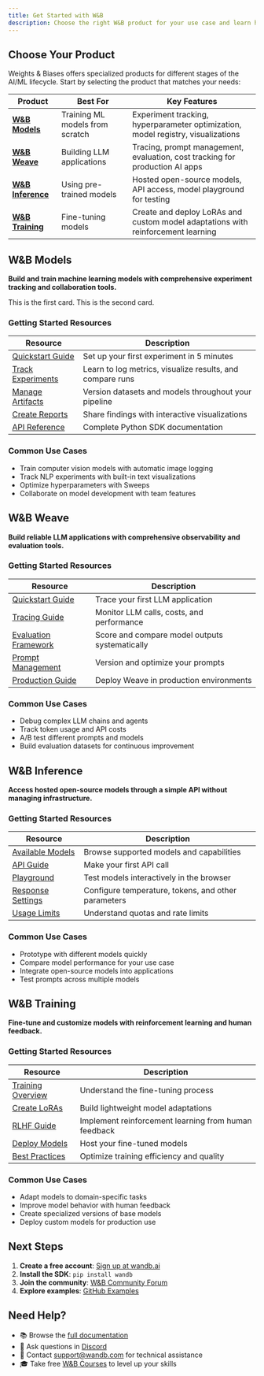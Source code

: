 ```yaml
---
title: Get Started with W&B
description: Choose the right W&B product for your use case and learn how to get started
---
```


## Choose Your Product

Weights & Biases offers specialized products for different stages of the AI/ML lifecycle. Start by selecting the product that matches your needs:

| Product | Best For | Key Features |
|---------|----------|--------------|
| **[W&B Models](#w%26b-models)** | Training ML models from scratch | Experiment tracking, hyperparameter optimization, model registry, visualizations |
| **[W&B Weave](#w%26b-weave)** | Building LLM applications | Tracing, prompt management, evaluation, cost tracking for production AI apps |
| **[W&B Inference](#w%26b-inference)** | Using pre-trained models | Hosted open-source models, API access, model playground for testing |
| **[W&B Training](#w%26b-training)** | Fine-tuning models | Create and deploy LoRAs and custom model adaptations with reinforcement learning |

## W&B Models

**Build and train machine learning models with comprehensive experiment tracking and collaboration tools.**

<Columns cols={2}>
  <Card title="Quickstart" href="/models/quickstart">
    This is the first card.
  </Card>
  <Card title="Second card" icon="panel-right-close">
    This is the second card.
  </Card>
</Columns>

### Getting Started Resources

| Resource | Description |
|----------|-------------|
| [Quickstart Guide](/models/quickstart) | Set up your first experiment in 5 minutes |
| [Track Experiments](/models/track) | Learn to log metrics, visualize results, and compare runs |
| [Manage Artifacts](/models/artifacts) | Version datasets and models throughout your pipeline |
| [Create Reports](/models/reports) | Share findings with interactive visualizations |
| [API Reference](/ref/python) | Complete Python SDK documentation |

### Common Use Cases
- Train computer vision models with automatic image logging
- Track NLP experiments with built-in text visualizations  
- Optimize hyperparameters with Sweeps
- Collaborate on model development with team features

## W&B Weave

**Build reliable LLM applications with comprehensive observability and evaluation tools.**

### Getting Started Resources

| Resource | Description |
|----------|-------------|
| [Quickstart Guide](/weave/quickstart) | Trace your first LLM application |
| [Tracing Guide](/weave/tracing) | Monitor LLM calls, costs, and performance |
| [Evaluation Framework](/weave/evaluation) | Score and compare model outputs systematically |
| [Prompt Management](/weave/prompts) | Version and optimize your prompts |
| [Production Guide](/weave/production) | Deploy Weave in production environments |

### Common Use Cases
- Debug complex LLM chains and agents
- Track token usage and API costs
- A/B test different prompts and models
- Build evaluation datasets for continuous improvement

## W&B Inference

**Access hosted open-source models through a simple API without managing infrastructure.**

### Getting Started Resources  

| Resource | Description |
|----------|-------------|
| [Available Models](/inference/models) | Browse supported models and capabilities |
| [API Guide](/inference/api-reference) | Make your first API call |
| [Playground](/inference/ui-guide) | Test models interactively in the browser |
| [Response Settings](/inference/response-settings) | Configure temperature, tokens, and other parameters |
| [Usage Limits](/inference/usage-limits) | Understand quotas and rate limits |

### Common Use Cases
- Prototype with different models quickly
- Compare model performance for your use case
- Integrate open-source models into applications
- Test prompts across multiple models

## W&B Training

**Fine-tune and customize models with reinforcement learning and human feedback.**

### Getting Started Resources

| Resource | Description |
|----------|-------------|
| [Training Overview](/training) | Understand the fine-tuning process |
| [Create LoRAs](/training/lora-creation) | Build lightweight model adaptations |
| [RLHF Guide](/training/rlhf) | Implement reinforcement learning from human feedback |
| [Deploy Models](/training/deployment) | Host your fine-tuned models |
| [Best Practices](/training/best-practices) | Optimize training efficiency and quality |

### Common Use Cases
- Adapt models to domain-specific tasks
- Improve model behavior with human feedback
- Create specialized versions of base models
- Deploy custom models for production use

## Next Steps

1. **Create a free account**: [Sign up at wandb.ai](https://wandb.ai/signup)
2. **Install the SDK**: `pip install wandb`  
3. **Join the community**: [W&B Community Forum](https://wandb.ai/community)
4. **Explore examples**: [GitHub Examples](https://github.com/wandb/examples)

## Need Help?

- 📚 Browse the [full documentation](/)
- 💬 Ask questions in [Discord](https://wandb.me/discord)
- 📧 Contact [support@wandb.com](mailto:support@wandb.com) for technical assistance
- 🎓 Take free [W&B Courses](https://wandb.ai/courses) to level up your skills